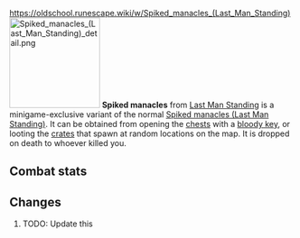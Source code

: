https://oldschool.runescape.wiki/w/Spiked_manacles_(Last_Man_Standing)
{{Infobox Item
|name = Spiked manacles
|image = [[File:Spiked manacles (Last Man Standing).png]]
|release = [[11 April]] [[2019]]
|update = Last Man Standing Beta and Splashing Restrictions  # TODO: Update this
|members = No
|quest = No
|tradeable = No
|placeholder = No
|equipable = Yes
|stackable = No
|noteable = Yes
|options = Wear, Drop
|examine = Some very spikey metal bands, better make sure I don't cut myself while walking.
|value = 10
|alchable = No
|weight = 3.0
|id = 27178
}}
[[File:Spiked manacles (Last Man Standing) detail.png|160px|left]]
'''Spiked manacles''' from [[Last Man Standing]] is a minigame-exclusive variant of the normal [[Spiked manacles (Last Man Standing)]]. It can be obtained from opening the [[Chest (Last Man Standing)|chests]] with a [[bloody key]], or looting the [[Crate (Last Man Standing)|crates]] that spawn at random locations on the map. It is dropped on death to whoever killed you.

==Combat stats==
{{Infobox Bonuses
|astab = 0
|aslash = 0
|acrush = 0
|amagic = -3
|arange = -1
|dstab = 0
|dslash = 0
|dcrush = 0
|dmagic = -4
|drange = 0
|str = 4
|rstr = 0
|mdmg = 0
|prayer = 0
|slot = feet
|image = [[File:Spiked manacles (Last Man Standing) equipped male.png|160px]]
|altimage = [[File:Spiked manacles (Last Man Standing) equipped female.png|160px]]
}}

==Changes==
# TODO: Update this
{{Subject changes header}}
{{Subject changes
|date = 4 August 2016
|update = Last Man Standing
|change = The item was made fully available with the release of Last Man Standing.
}}
{{Subject changes footer}}

{{Last Man Standing In-game Items}}